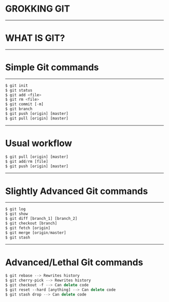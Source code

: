 
# GROKKING GIT
---
# WHAT IS GIT?
---
# Simple Git commands
---
```jsx
$ git init
$ git status
$ git add <file>
$ git rm <file>
$ git commit [-m]
$ git branch
$ git push [origin] [master]
$ git pull [origin] [master]
```
---
# Usual workflow
```jsx
$ git pull [origin] [master]
$ git add/rm [file]
$ git push [origin] [master]
```
---
# Slightly Advanced Git commands
---
```jsx
$ git log
$ git show
$ git diff [branch_1] [branch_2]
$ git checkout [branch]
$ git fetch [origin]
$ git merge [origin/master] 
$ git stash
```
---
# Advanced/Lethal Git commands
```jsx
$ git rebase --> Rewrites history
$ git cherry-pick --> Rewrites history
$ git checkout -f --> Can delete code
$ git reset --hard [anything] --> Can delete code
$ git stash drop --> Can delete code
```

